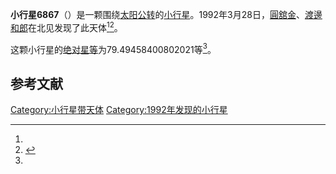 {{Infobox planet
| bgcolour = #FFFFC0
| name = 6867 Kuwano
| symbol = 
| image = 
| caption = 
| discovery = yes
| discovery_ref = 
| discoverer = [[圓舘金|圓舘金]]、[[渡邊和郎|渡邊和郎]]
| discovery_site = [[北见|北见]] 
| discovered = 1992年3月28日
| designations = yes
| mp_name = 
| named_after = 
| alt_names = 1992 FP1/ 1976 SG6 / 1988 JH
| mp_category = [[主带小行星|主带小行星]]
| orbit_ref = <ref name="a">[http://ssd.jpl.nasa.gov/sbdb.cgi?sstr=6867 6867 Kuwano] {{Wayback|url=http://ssd.jpl.nasa.gov/sbdb.cgi?sstr=6867 |date=20140822081829 }}，小行星數據庫瀏覽器（JPL Small-Body Database Browser）－[[美国国家航空航天局|美国国家航空航天局]]喷气推进实验室</ref>
| epoch = 2456400.5 (2013年4月18日更新)
| aphelion = {{convert|3.262824874975689|AU|km|3|abbr=on|lk=out}}
| perihelion = {{convert|1.916515763707038|AU|km|3|abbr=on}}
| semimajor = {{convert|2.589670319341363|AU|km|3|abbr=on}}
| eccentricity = 0.259938321
| period = 1522.176966 [[日|日]]<br />4.17[[儒略年|儒略年]]
| avg_speed = 
| inclination = 11.83746791644877
| asc_node = 178.9797184206714
| mean_anomaly = 
| arg_peri = 79.49458400802021
| satellites = 
| physical_characteristics = yes
| dimensions = 
| mass = 
| density = 
| surface_grav = 
| escape_velocity = 
| sidereal_day = 
| axial_tilt = 
| pole_ecliptic_lat = 
| pole_ecliptic_lon = 
| albedo = 
| temperatures= 
| temp_name1 = 
| mean_temp_1 = 
| max_temp_1 = 
| temp_name2 = 
| max_temp_2 = 
| spectral_type = 
| abs_magnitude = 79.49458400802021
}}

'''小行星6867'''（{{lang-en|6867 Kuwano}}）是一颗围绕[[太阳|太阳]][[公转|公转]]的[[小行星|小行星]]。1992年3月28日，[[圓舘金|圓舘金]]、[[渡邊和郎|渡邊和郎]]在北见发现了此天体<ref name="a" /><ref>{{cite news|title=小行星列表|url=http://cfa-www.harvard.edu/iau/lists/NumberedMPs.txt|accessdate=2013-07-08|newspaper=哈佛大学|archive-date=2008-05-17|archive-url=https://web.archive.org/web/20080517010638/http://cfa-www.harvard.edu/iau/lists/NumberedMPs.txt|dead-url=no}}</ref>。

这颗小行星的[[绝对星等|绝对星等]]为79.49458400802021等<ref name="a" />。

==参考文献==
{{reflist}}
{{Minor Planet Number|[[小行星6866|小行星6866]]|[[小行星6868|小行星6868]]}}

{{小天体}}

[[Category:小行星带天体|Category:小行星带天体]]
[[Category:1992年发现的小行星|Category:1992年发现的小行星]]


{{asteroid-stub}}